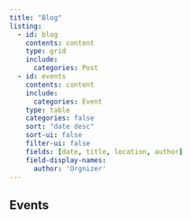 ```yaml
---
title: "Blog"
listing:
  - id: blog
    contents: content
    type: grid
    include:
      categories: Post
  - id: events
    contents: content
    include:
      categories: Event
    type: table
    categories: false
    sort: "date desc"
    sort-ui: false
    filter-ui: false
    fields: [date, title, location, author]
    field-display-names: 
      author: 'Orgnizer'
---
```


::: {#blog}
:::

## Events

::: {#events}
:::